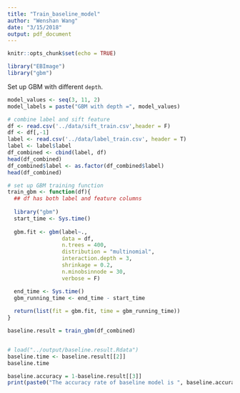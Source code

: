 ```yaml
---
title: "Train_baseline_model"
author: "Wenshan Wang"
date: "3/15/2018"
output: pdf_document
---
```


```r
knitr::opts_chunk$set(echo = TRUE)
```

```r
library("EBImage")
library("gbm")
```

Set up GBM with different `depth`. 
```r
model_values <- seq(3, 11, 2)
model_labels = paste("GBM with depth =", model_values)
```

```r
# combine label and sift feature
df <- read.csv('../data/sift_train.csv',header = F)
df <- df[,-1]
label <- read.csv('../data/label_train.csv', header = T)
label <- label$label
df_combined <- cbind(label, df)
head(df_combined)
df_combined$label <- as.factor(df_combined$label)
head(df_combined)
```

```r
# set up GBM training function
train_gbm <- function(df){
  ## df has both label and feature columns
  
  library("gbm")
  start_time <- Sys.time()
  
  gbm.fit <- gbm(label~., 
                 data = df,
                 n.trees = 400,
                 distribution = "multinomial",
                 interaction.depth = 3,
                 shrinkage = 0.2,
                 n.minobsinnode = 30,
                 verbose = F)

  end_time <- Sys.time()
  gbm_running_time <- end_time - start_time
  
  return(list(fit = gbm.fit, time = gbm_running_time))
}
```


```r

baseline.result = train_gbm(df_combined)


# load("../output/baseline.result.Rdata")
baseline.time <- baseline.result[[2]]
baseline.time
```

```r
baseline.accuracy = 1-baseline.result[[3]]
print(paste0("The accuracy rate of baseline model is ", baseline.accuracy))
```



